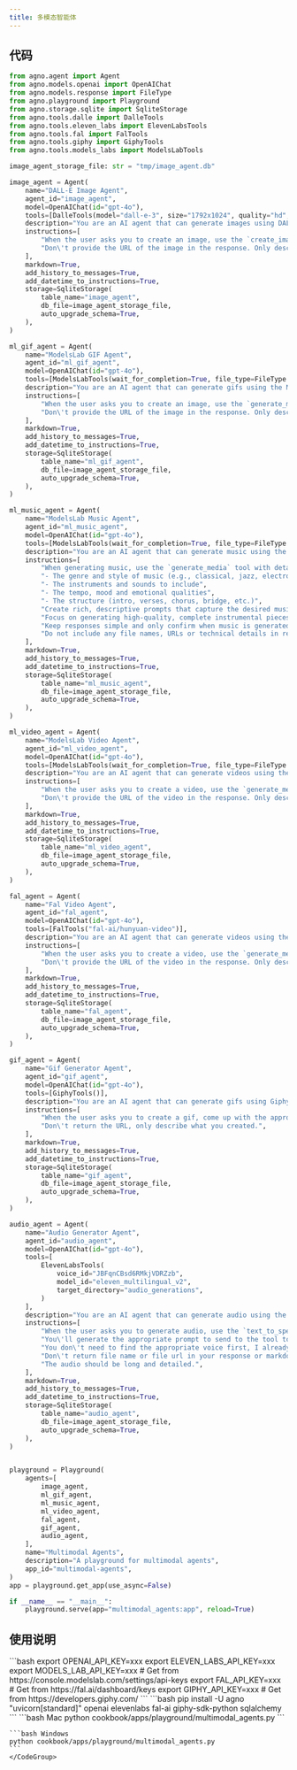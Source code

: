 ```yaml
---
title: 多模态智能体
---
```

## 代码

```python cookbook/apps/playground/multimodal_agents.py
from agno.agent import Agent
from agno.models.openai import OpenAIChat
from agno.models.response import FileType
from agno.playground import Playground
from agno.storage.sqlite import SqliteStorage
from agno.tools.dalle import DalleTools
from agno.tools.eleven_labs import ElevenLabsTools
from agno.tools.fal import FalTools
from agno.tools.giphy import GiphyTools
from agno.tools.models_labs import ModelsLabTools

image_agent_storage_file: str = "tmp/image_agent.db"

image_agent = Agent(
    name="DALL-E Image Agent",
    agent_id="image_agent",
    model=OpenAIChat(id="gpt-4o"),
    tools=[DalleTools(model="dall-e-3", size="1792x1024", quality="hd", style="vivid")],
    description="You are an AI agent that can generate images using DALL-E.",
    instructions=[
        "When the user asks you to create an image, use the `create_image` tool to create the image.",
        "Don\'t provide the URL of the image in the response. Only describe what image was generated.",
    ],
    markdown=True,
    add_history_to_messages=True,
    add_datetime_to_instructions=True,
    storage=SqliteStorage(
        table_name="image_agent",
        db_file=image_agent_storage_file,
        auto_upgrade_schema=True,
    ),
)

ml_gif_agent = Agent(
    name="ModelsLab GIF Agent",
    agent_id="ml_gif_agent",
    model=OpenAIChat(id="gpt-4o"),
    tools=[ModelsLabTools(wait_for_completion=True, file_type=FileType.GIF)],
    description="You are an AI agent that can generate gifs using the ModelsLabs API.",
    instructions=[
        "When the user asks you to create an image, use the `generate_media` tool to create the image.",
        "Don\'t provide the URL of the image in the response. Only describe what image was generated.",
    ],
    markdown=True,
    add_history_to_messages=True,
    add_datetime_to_instructions=True,
    storage=SqliteStorage(
        table_name="ml_gif_agent",
        db_file=image_agent_storage_file,
        auto_upgrade_schema=True,
    ),
)

ml_music_agent = Agent(
    name="ModelsLab Music Agent",
    agent_id="ml_music_agent",
    model=OpenAIChat(id="gpt-4o"),
    tools=[ModelsLabTools(wait_for_completion=True, file_type=FileType.MP3)],
    description="You are an AI agent that can generate music using the ModelsLabs API.",
    instructions=[
        "When generating music, use the `generate_media` tool with detailed prompts that specify:",
        "- The genre and style of music (e.g., classical, jazz, electronic)",
        "- The instruments and sounds to include",
        "- The tempo, mood and emotional qualities",
        "- The structure (intro, verses, chorus, bridge, etc.)",
        "Create rich, descriptive prompts that capture the desired musical elements.",
        "Focus on generating high-quality, complete instrumental pieces.",
        "Keep responses simple and only confirm when music is generated successfully.",
        "Do not include any file names, URLs or technical details in responses.",
    ],
    markdown=True,
    add_history_to_messages=True,
    add_datetime_to_instructions=True,
    storage=SqliteStorage(
        table_name="ml_music_agent",
        db_file=image_agent_storage_file,
        auto_upgrade_schema=True,
    ),
)

ml_video_agent = Agent(
    name="ModelsLab Video Agent",
    agent_id="ml_video_agent",
    model=OpenAIChat(id="gpt-4o"),
    tools=[ModelsLabTools(wait_for_completion=True, file_type=FileType.MP4)],
    description="You are an AI agent that can generate videos using the ModelsLabs API.",
    instructions=[
        "When the user asks you to create a video, use the `generate_media` tool to create the video.",
        "Don\'t provide the URL of the video in the response. Only describe what video was generated.",
    ],
    markdown=True,
    add_history_to_messages=True,
    add_datetime_to_instructions=True,
    storage=SqliteStorage(
        table_name="ml_video_agent",
        db_file=image_agent_storage_file,
        auto_upgrade_schema=True,
    ),
)

fal_agent = Agent(
    name="Fal Video Agent",
    agent_id="fal_agent",
    model=OpenAIChat(id="gpt-4o"),
    tools=[FalTools("fal-ai/hunyuan-video")],
    description="You are an AI agent that can generate videos using the Fal API.",
    instructions=[
        "When the user asks you to create a video, use the `generate_media` tool to create the video.",
        "Don\'t provide the URL of the video in the response. Only describe what video was generated.",
    ],
    markdown=True,
    add_history_to_messages=True,
    add_datetime_to_instructions=True,
    storage=SqliteStorage(
        table_name="fal_agent",
        db_file=image_agent_storage_file,
        auto_upgrade_schema=True,
    ),
)

gif_agent = Agent(
    name="Gif Generator Agent",
    agent_id="gif_agent",
    model=OpenAIChat(id="gpt-4o"),
    tools=[GiphyTools()],
    description="You are an AI agent that can generate gifs using Giphy.",
    instructions=[
        "When the user asks you to create a gif, come up with the appropriate Giphy query and use the `search_gifs` tool to find the appropriate gif.",
        "Don\'t return the URL, only describe what you created.",
    ],
    markdown=True,
    add_history_to_messages=True,
    add_datetime_to_instructions=True,
    storage=SqliteStorage(
        table_name="gif_agent",
        db_file=image_agent_storage_file,
        auto_upgrade_schema=True,
    ),
)

audio_agent = Agent(
    name="Audio Generator Agent",
    agent_id="audio_agent",
    model=OpenAIChat(id="gpt-4o"),
    tools=[
        ElevenLabsTools(
            voice_id="JBFqnCBsd6RMkjVDRZzb",
            model_id="eleven_multilingual_v2",
            target_directory="audio_generations",
        )
    ],
    description="You are an AI agent that can generate audio using the ElevenLabs API.",
    instructions=[
        "When the user asks you to generate audio, use the `text_to_speech` tool to generate the audio.",
        "You\'ll generate the appropriate prompt to send to the tool to generate audio.",
        "You don\'t need to find the appropriate voice first, I already specified the voice to user."
        "Don\'t return file name or file url in your response or markdown just tell the audio was created successfully.",
        "The audio should be long and detailed.",
    ],
    markdown=True,
    add_history_to_messages=True,
    add_datetime_to_instructions=True,
    storage=SqliteStorage(
        table_name="audio_agent",
        db_file=image_agent_storage_file,
        auto_upgrade_schema=True,
    ),
)


playground = Playground(
    agents=[
        image_agent,
        ml_gif_agent,
        ml_music_agent,
        ml_video_agent,
        fal_agent,
        gif_agent,
        audio_agent,
    ],
    name="Multimodal Agents",
    description="A playground for multimodal agents",
    app_id="multimodal-agents",
)
app = playground.get_app(use_async=False)

if __name__ == "__main__":
    playground.serve(app="multimodal_agents:app", reload=True)

```

## 使用说明

<Steps>
  <Snippet file="create-venv-step.mdx" />

  <Step title="设置您的 API 密钥">
    ```bash
    export OPENAI_API_KEY=xxx
    export ELEVEN_LABS_API_KEY=xxx
    export MODELS_LAB_API_KEY=xxx # Get from https://console.modelslab.com/settings/api-keys
    export FAL_API_KEY=xxx # Get from https://fal.ai/dashboard/keys
    export GIPHY_API_KEY=xxx # Get from https://developers.giphy.com/
    ```
  </Step>

  <Step title="安装库">
    ```bash
    pip install -U agno "uvicorn[standard]" openai elevenlabs fal-ai giphy-sdk-python sqlalchemy 
    ```
  </Step>

  <Step title="运行智能体">
    <CodeGroup>
    ```bash Mac
    python cookbook/apps/playground/multimodal_agents.py
    ```

    ```bash Windows
    python cookbook/apps/playground/multimodal_agents.py
    ```
    </CodeGroup>
  </Step>
</Steps>